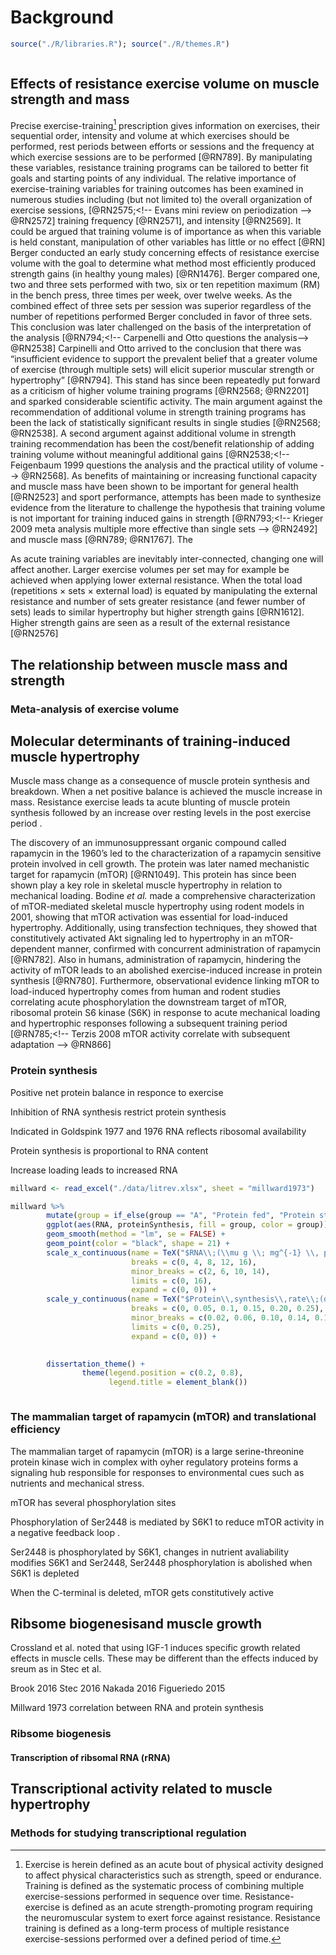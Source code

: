 
# Background
```r
source("./R/libraries.R"); source("./R/themes.R")



```

## Effects of resistance exercise volume on muscle strength and mass
Precise exercise-training^[Exercise is herein defined as an acute bout of physical activity designed to affect physical characteristics such as strength, speed or endurance. Training is defined as the systematic process of combining multiple exercise-sessions performed in sequence over time. Resistance-exercise is defined as an acute strength-promoting program requiring the neuromuscular system to exert force against resistance. Resistance training is defined as a long-term process of multiple resistance exercise-sessions performed over a defined period of time.]
prescription gives information on exercises, their sequential order, intensity and volume at which exercises should be performed, rest periods between efforts or sessions and the frequency at which exercise sessions are to be performed
[@RN789].<!-- Bird designing resistance training programs -->
By manipulating these variables, resistance training programs can be tailored to better fit goals and starting points of any individual. 
The relative importance of exercise-training variables for training outcomes has been examined in numerous studies including (but not limited to) the overall organization of exercise sessions,
[@RN2575;<!-- Evans mini review on periodization --> 
@RN2572]<!-- Grgic 2017 No effect of linear and daily unduluting periodization on muscle hypertrophy -->
training frequency 
[@RN2571]<!-- Schoenfeld 2016 training frequency twice per week better in volume equated studies for hypertrophy -->,
<!-- Higher frequencies gives higher gains in strength but not when volume equated -->
and intensity
[@RN2569].<!-- Schoenfeld, no difference between high vs low load strength training in hypertrophy but 1rm favors high loads -->
It could be argued that training volume is of importance as when this variable is held constant, manipulation of other variables has little or no effect
[@RN]
Berger conducted an early study concerning effects of resistance exercise volume with the goal to determine what method most efficiently produced strength gains (in healthy young males) [@RN1476]. Berger compared one, two and three sets performed with two, six or ten repetition maximum (RM) in the bench press, three times per week, over twelve weeks. As the combined effect of three sets per session was superior regardless of the number of repetitions performed Berger concluded in favor of three sets. This conclusion was later challenged on the basis of the interpretation of the analysis
[@RN794;<!-- Carpenelli and Otto questions the analysis-->
@RN2538]<!-- Feigenbaum -->
Carpinelli and Otto arrived to the conclusion that there was "insufficient evidence to support the prevalent belief that a greater volume of exercise (through multiple sets) will elicit superior muscular strength or hypertrophy" [@RN794]. This stand has since been repeatedly put forward as a criticism of higher volume training programs 
[@RN2568; 
@RN2201] and sparked considerable scientific activity. The main argument against the recommendation of additional volume in strength training programs has been the lack of statistically significant results in single studies [@RN2568; @RN2538]. A second argument against additional volume in strength training recommendation has been the cost/benefit relationship of adding training volume without meaningful additional gains
[@RN2538;<!-- Feigenbaum 1999 questions the analysis and the practical utility of volume -->
@RN2568].<!-- Carpinelli Berger in retrospect questions the practical significance of 1.8 kg diff in maximal strength -->
As benefits of maintaining or increasing functional capacity and muscle mass have been shown to be important for general health
[@RN2523]<!-- Newman 2006 Muscle strength stronger predictor than muscle mass for survival but CSA from CT sig predictor in male and almost in male female combined  -->
and sport performance, attempts has been made to synthesize evidence from the literature to challenge the hypothesis that training volume is not important for training induced gains in strength
[@RN793;<!-- Krieger 2009 meta analysis multiple more effective than single sets  -->
@RN2492]<!-- Ralston 2017 meta analysis medium to high volume more effective strength gains -->
and muscle mass
[@RN789; 
@RN1767].
The 
 


As acute training variables are inevitably inter-connected, changing one will affect another. Larger exercise volumes per set may for example be achieved when applying lower external resistance. When the total load (repetitions $\times$ sets $\times$ external load) is equated by manipulating the external resistance and number of sets greater resistance (and fewer number of sets) leads to similar hypertrophy but higher strength gains
[@RN1612].<!-- Schoenfeld 3*10RM vs 7*3RM similar hypertrophy higher str in 7*3RM --> 
Higher strength gains are seen as a result of the external resistance [@RN2576] 




## The relationship between muscle mass and strength


### Meta-analysis of exercise volume 

## Molecular determinants of training-induced muscle hypertrophy
Muscle mass change as a consequence of muscle protein synthesis and breakdown. When a net positive balance is achieved the muscle increase in mass. Resistance exercise leads ta acute blunting of muscle protein synthesis followed by an increase over resting levels in the post exercise period
<!-- Dreyer 10.1113/jphysiol.2006.113175 -->
<!-- Philips 1997? -->.




The discovery of an immunosuppressant organic compound called rapamycin in the 1960’s led to the characterization of a rapamycin sensitive protein involved in cell growth. The protein was later named mechanistic target for rapamycin (mTOR)
[@RN1049]. This protein has since been shown play a key role in skeletal muscle hypertrophy in relation to mechanical loading. Bodine *et al.* made a comprehensive characterization of mTOR-mediated skeletal muscle hypertrophy using rodent models in 2001, showing that mTOR activation was essential for load-induced hypertrophy. Additionally, using transfection techniques, they showed that constitutively activated Akt signaling led to hypertrophy in an mTOR-dependent manner, confirmed with concurrent administration of rapamycin [@RN782]<!-- Bodine 2001 -->.
Also in humans, administration of rapamycin, hindering the activity of mTOR leads to an abolished exercise-induced increase in protein synthesis
[@RN780]<!-- Drummond rapamycin blocks protein synthesis in humans -->. Furthermore, observational evidence linking mTOR to load-induced hypertrophy comes from human and rodent studies correlating acute phosphorylation the downstream target of mTOR, ribosomal protein S6 kinase (S6K) in response to acute mechanical loading and hypertrophic responses following a subsequent training period
[@RN785;<!-- Terzis 2008 mTOR activity correlate with subsequent adaptation -->
@RN866]


### Protein synthesis


Positive net protein balance in responce to exercise <!-- Tipton 10.1152/ajpendo.00234.2002.-->

<!-- Coordinated mTOR 10.1038/nature13492. -->

Inhibition of RNA synthesis restrict protein synthesis <!-- Goldspink 1977 -->

Indicated in Goldspink 1977 and 1976 RNA reflects ribosomal availability <!-- Goldspink 1977-->

Protein synthesis is proportional to RNA content <!-- Millward 1973 -->


Increase loading leads to increased RNA <!-- Goldberg 1975 Mechanism of work-induced hypertrophy of skeletal muscle --> 

```r

millward <- read_excel("./data/litrev.xlsx", sheet = "millward1973") 

millward %>%
        mutate(group = if_else(group == "A", "Protein fed", "Protein starved")) %>%
        ggplot(aes(RNA, proteinSynthesis, fill = group, color = group)) +
        geom_smooth(method = "lm", se = FALSE) + 
        geom_point(color = "black", shape = 21) +
        scale_x_continuous(name = TeX("$RNA\\;(\\mu g \\; mg^{-1} \\, protein)$"), 
                           breaks = c(0, 4, 8, 12, 16),
                           minor_breaks = c(2, 6, 10, 14),
                           limits = c(0, 16), 
                           expand = c(0, 0)) +
        scale_y_continuous(name = TeX("$Protein\\,synthesis\\,rate\\;(days^{-1})"), 
                           breaks = c(0, 0.05, 0.1, 0.15, 0.20, 0.25),
                           minor_breaks = c(0.02, 0.06, 0.10, 0.14, 0.18, 0.22),
                           limits = c(0, 0.25), 
                           expand = c(0, 0)) + 
        

        dissertation_theme() +
                theme(legend.position = c(0.2, 0.8), 
                      legend.title = element_blank()) 



```

### The mammalian target of rapamycin (mTOR) and translational efficiency
The mammalian target of rapamycin (mTOR) is a large serine-threonine protein kinase wich in complex with oyher regulatory proteins forms a signaling hub responsible for responses to environmental cues such as nutrients and mechanical stress.

mTOR has several phosphorylation sites 

Phosphorylation of Ser2448 is mediated by S6K1 to reduce mTOR activity in a negative feedback loop <!--[@RN1902]-->. 

Ser2448 is phosphorylated by S6K1, changes in nutrient avaliability modifies S6K1 and Ser2448, Ser2448 phosphorylation is abolished when S6K1 is depleted <!--[@RN1902]-->


When the C-terminal is deleted, mTOR gets constitutively active




## Ribsome biogenesisand muscle growth

<!-- Stec 2016 growth factor induced hypertrophy is abolished when ribo biog is inhibited with the specific CX-5461  -->
<!-- Crossland 2017 in contrasts, IGF-1 induced growth was not impaired when ribo biog was inhibited by CX-5461 -->
Crossland et al. noted that using IGF-1 induces specific growth related effects in muscle cells. These may be different than the effects induced by sreum as in Stec et al. 

<!-- Studies showing correlation between growth and ribo biogenesis -->

Brook 2016 
Stec 2016
Nakada 2016
Figueriedo 2015

<!-- Older studies -->
Millward 1973 correlation between RNA and protein synthesis









### Ribsome biogenesis 


#### Transcription of ribsomal RNA (rRNA)

## Transcriptional activity related to muscle hypertrophy

### Methods for studying transcriptional regulation